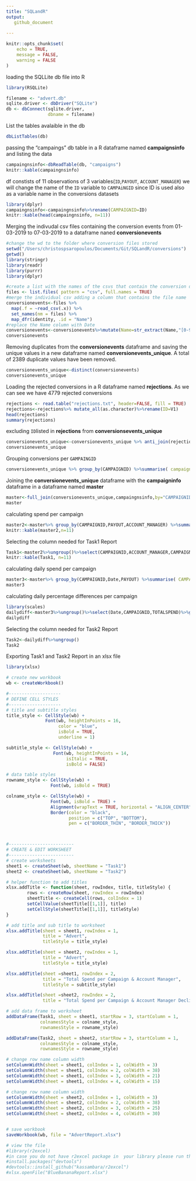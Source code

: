 ```yaml
---
title: "SQLandR"
output:
   github_document
    
---
```


```r
knitr::opts_chunk$set(
	echo = TRUE,
	message = FALSE,
	warning = FALSE
)
```


loading the SQLLite db file into R

```r
library(RSQLite)

filename <- "advert.db"
sqlite.driver <- dbDriver("SQLite")
db <- dbConnect(sqlite.driver,
                dbname = filename)

```

List the tables avalaible in the db

```r
dbListTables(db)
```

passing the "campaings" db table in a R dataframe named **campaignsinfo** and listing the data

```r

campaingnsinfo<-dbReadTable(db, "campaigns")
knitr::kable(campaingnsinfo)

```

df constists of 11 observations of 3 variables(`ID`,`PAYOUT`, `ACCOUNT_MANAGER`) we will change the name of the `ID` variable to `CAMPAiNGID` since ID is used also as a variable name in the conversions datasets

```r
library(dplyr)
campaingnsinfo<-campaingnsinfo%>%rename(CAMPAIGNID=ID)
knitr::kable(head(campaingnsinfo, n=11))
```

Merging the indivudal csv files containing the conversion events from 01-03-2019 to 07-03-2019 to a dataframe naned **conversionevents**


```r
#change the wd to the folder where conversion files stored
setwd("/Users/christospsaropoulos/Documents/Git/SQLandR/conversions")
getwd()
library(stringr)
library(readr)
library(purrr)
library(dplyr)

#create a list with the names of the csvs that contain the conversion data
files <- list.files( pattern = "csv", full.names = TRUE)
#merge the individual csv adding a column that contains the file name 
conversionevents<-files %>% 
  map(.f = ~read_csv(.x)) %>%
  set_names(nm = files) %>%     
  map_dfr(identity, .id = "Name")
#replace the Name column with Date
conversionevents<-conversionevents%>%mutate(Name=str_extract(Name,"[0-9]{4}[-][0-9]{2}[-][0-9]{2}+"))%>%rename(Date=Name)%>%mutate(Date=as.Date(Date))
conversionevents
```

Removing duplicates from the **conversionevents** dataframe and saving the unique values in a new dataframe named **conversionevents_unique**. 
A total of 2389 duplicate values have been removed.

```r
conversionevents_unique<-distinct(conversionevents)
conversionevents_unique

```

Loading the rejected conversions in a R dataframe named **rejections**. As we can see we have 4779 rejected conversions

```r

rejections <- read.table("rejections.txt", header=FALSE, fill = TRUE)
rejections<-rejections%>% mutate_all(as.character)%>%rename(ID=V1)
head(rejections)
summary(rejections)

```


excluding `ID`listed in **rejections** from **conversionsevents_unique**

```r
conversionevents_unique<-conversionevents_unique %>% anti_join(rejections)
conversionevents_unique
```

Grouping conversions per `GAMPAINGID`

```r
conversionevents_unique %>% group_by(CAMPAIGNID) %>%summarise( campaignconversion = n())
```

Joining the **conversionevents_unique** dataframe with the **campaigninfo** dataframe in a dataframe named **master**

```r
master<-full_join(conversionevents_unique,campaingnsinfo,by="CAMPAIGNID")
master
```

calculating spend per campaign

```r
master2<-master%>% group_by(CAMPAIGNID,PAYOUT,ACCOUNT_MANAGER) %>%summarise( CAMPAIGN_CONVERSION = n())%>% mutate(TOTALSPEND=(PAYOUT*CAMPAIGN_CONVERSION))
knitr::kable(master2,n=11)
```

Selecting the column needed for Task1 Report

```r
Task1<-master2%>%ungroup()%>%select(CAMPAIGNID,ACCOUNT_MANAGER,CAMPAIGN_CONVERSION,PAYOUT,TOTALSPEND)
knitr::kable(Task1, n=11)
```

calculating daily spend per campaign

```r
master3<-master%>% group_by(CAMPAIGNID,Date,PAYOUT) %>%summarise( CAMPAIGN_CONVERSION = n())%>% mutate(TOTALSPEND=(PAYOUT*CAMPAIGN_CONVERSION))
master3

```
calculating daily percentage differences per campaign
```r
library(scales)
dailydiff<-master3%>%ungroup()%>%select(Date,CAMPAIGNID,TOTALSPEND)%>%group_by(CAMPAIGNID,Date)%>%summarise(TOTALSPEND = sum(TOTALSPEND))%>% mutate(DIFF=TOTALSPEND-lag(TOTALSPEND, n=1),PERCENT_DIFF = percent(DIFF/lag(TOTALSPEND,n=1)))
dailydiff

```
Selecting the column needed for Task2 Report
```r
Task2<-dailydiff%>%ungroup()
Task2
```

Exporting Task1 and Task2 Report in an xlsx file


```r

library(xlsx)

# create new workbook
wb <- createWorkbook()

#--------------------
# DEFINE CELL STYLES 
#--------------------
# title and subtitle styles
title_style <- CellStyle(wb) + 
               Font(wb, heightInPoints = 16,
                    color = "blue", 
                    isBold = TRUE, 
                    underline = 1)

subtitle_style <- CellStyle(wb) + 
                  Font(wb, heightInPoints = 14,
                       isItalic = TRUE,
                       isBold = FALSE)

# data table styles
rowname_style <- CellStyle(wb) +
                 Font(wb, isBold = TRUE)

colname_style <- CellStyle(wb) +
                 Font(wb, isBold = TRUE) +
                 Alignment(wrapText = TRUE, horizontal = "ALIGN_CENTER") +
                 Border(color = "black",
                        position = c("TOP", "BOTTOM"),
                        pen = c("BORDER_THIN", "BORDER_THICK"))



#-------------------------
# CREATE & EDIT WORKSHEET 
#-------------------------
# create worksheets
sheet1 <- createSheet(wb, sheetName = "Task1")
sheet2 <- createSheet(wb, sheetName = "Task2")

# helper function to add titles
xlsx.addTitle <- function(sheet, rowIndex, title, titleStyle) {
        rows <- createRow(sheet, rowIndex = rowIndex)
        sheetTitle <- createCell(rows, colIndex = 1)
        setCellValue(sheetTitle[[1,1]], title)
        setCellStyle(sheetTitle[[1,1]], titleStyle)
}

# add title and sub title to worksheet
xlsx.addTitle(sheet = sheet1, rowIndex = 1, 
              title = "Advert",
              titleStyle = title_style)

xlsx.addTitle(sheet = sheet2, rowIndex = 1, 
              title = "Advert",
              titleStyle = title_style)

xlsx.addTitle(sheet =sheet1, rowIndex = 2, 
              title = "Total Spend per Campaign & Account Manager",
              titleStyle = subtitle_style)

xlsx.addTitle(sheet =sheet2, rowIndex = 2, 
              title = "Total Spend per Campaign & Account Manager Declining Campaigns",titleStyle = subtitle_style)

# add data frame to worksheet
addDataFrame(Task1, sheet = sheet1, startRow = 3, startColumn = 1,
             colnamesStyle = colname_style, 
             rownamesStyle = rowname_style)

addDataFrame(Task2, sheet = sheet2, startRow = 3, startColumn = 1,
             colnamesStyle = colname_style, 
             rownamesStyle = rowname_style)

# change row name column width
setColumnWidth(sheet = sheet1, colIndex = 1, colWidth = 3)
setColumnWidth(sheet = sheet1, colIndex = 2, colWidth = 38)
setColumnWidth(sheet = sheet1, colIndex = 3, colWidth = 21)
setColumnWidth(sheet = sheet1, colIndex = 4, colWidth = 15)

# change row name column width
setColumnWidth(sheet = sheet2, colIndex = 1, colWidth = 3)
setColumnWidth(sheet = sheet2, colIndex = 2, colWidth = 38)
setColumnWidth(sheet = sheet2, colIndex = 3, colWidth = 25)
setColumnWidth(sheet = sheet2, colIndex = 4, colWidth = 30)


# save workbook
saveWorkbook(wb, file = "AdvertReport.xlsx")

# view the file
#library(r2excel)
#in case you do not have r2excel package in  your library please run the following: 
#install.packages("devtools")
#devtools::install_github("kassambara/r2excel")
#xlsx.openFile("BlueBananaReport.xlsx")
```




